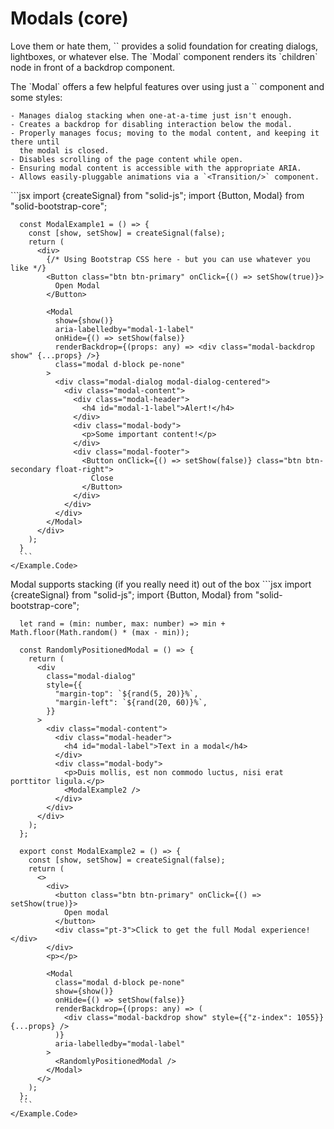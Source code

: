 
# Modals (core)

<p class="lead">
  Love them or hate them, `<Modal />` provides a solid foundation for creating dialogs,
  lightboxes, or whatever else. The `Modal` component renders its `children` node in front
  of a backdrop component.
</p>


<div class="row gy-5 pt-3">

  <div>
    The `Modal` offers a few helpful features over using just a `<Portal/>` component and
    some styles:

    - Manages dialog stacking when one-at-a-time just isn't enough.
    - Creates a backdrop for disabling interaction below the modal.
    - Properly manages focus; moving to the modal content, and keeping it there until
      the modal is closed.
    - Disables scrolling of the page content while open.
    - Ensuring modal content is accessible with the appropriate ARIA.
    - Allows easily-pluggable animations via a `<Transition/>` component.
  </div>

  <Example title="Example">
    <Example.Intro>
    </Example.Intro>
    <Example.Preview>
      <ModalExample1 />
    </Example.Preview>
    <Example.Code>
      ```jsx
      import {createSignal} from "solid-js";
      import {Button, Modal} from "solid-bootstrap-core";


      const ModalExample1 = () => {
        const [show, setShow] = createSignal(false);
        return (
          <div>
            {/* Using Bootstrap CSS here - but you can use whatever you like */}
            <Button class="btn btn-primary" onClick={() => setShow(true)}>
              Open Modal
            </Button>

            <Modal
              show={show()}
              aria-labelledby="modal-1-label"
              onHide={() => setShow(false)}
              renderBackdrop={(props: any) => <div class="modal-backdrop show" {...props} />}
              class="modal d-block pe-none"
            >
              <div class="modal-dialog modal-dialog-centered">
                <div class="modal-content">
                  <div class="modal-header">
                    <h4 id="modal-1-label">Alert!</h4>
                  </div>
                  <div class="modal-body">
                    <p>Some important content!</p>
                  </div>
                  <div class="modal-footer">
                    <Button onClick={() => setShow(false)} class="btn btn-secondary float-right">
                      Close
                    </Button>
                  </div>
                </div>
              </div>
            </Modal>
          </div>
        );
      }
      ```
    </Example.Code>
  </Example>

  <Example title="Modal stacking">
    <Example.Intro>
      Modal supports stacking (if you really need it) out of the box
    </Example.Intro>
    <Example.Preview>
      <ModalExample2 />
    </Example.Preview>
    <Example.Code>
      ```jsx
      import {createSignal} from "solid-js";
      import {Button, Modal} from "solid-bootstrap-core";


      let rand = (min: number, max: number) => min + Math.floor(Math.random() * (max - min));

      const RandomlyPositionedModal = () => {
        return (
          <div
            class="modal-dialog"
            style={{
              "margin-top": `${rand(5, 20)}%`,
              "margin-left": `${rand(20, 60)}%`,
            }}
          >
            <div class="modal-content">
              <div class="modal-header">
                <h4 id="modal-label">Text in a modal</h4>
              </div>
              <div class="modal-body">
                <p>Duis mollis, est non commodo luctus, nisi erat porttitor ligula.</p>
                <ModalExample2 />
              </div>
            </div>
          </div>
        );
      };

      export const ModalExample2 = () => {
        const [show, setShow] = createSignal(false);
        return (
          <>
            <div>
              <button class="btn btn-primary" onClick={() => setShow(true)}>
                Open modal
              </button>
              <div class="pt-3">Click to get the full Modal experience!</div>
            </div>
            <p></p>

            <Modal
              class="modal d-block pe-none"
              show={show()}
              onHide={() => setShow(false)}
              renderBackdrop={(props: any) => (
                <div class="modal-backdrop show" style={{"z-index": 1055}} {...props} />
              )}
              aria-labelledby="modal-label"
            >
              <RandomlyPositionedModal />
            </Modal>
          </>
        );
      };
      ```
    </Example.Code>
  </Example>


</div>